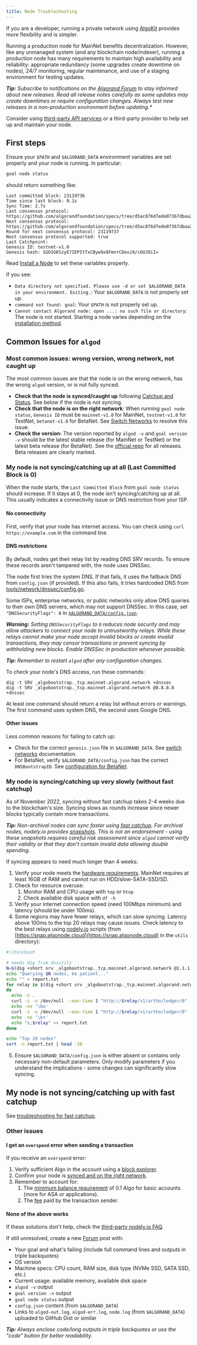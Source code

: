```yaml
---
title: Node Troubleshooting
---
```


If you are a developer, running a private network using [AlgoKit](https://developer.algorand.org/docs/get-started/algokit) provides more flexibility and is simpler.

Running a production node for MainNet benefits decentralization. However, like any unmanaged system (and any blockchain node/indexer), running a production node has many requirements to maintain high availability and reliability: appropriate redundancy (some upgrades create downtime on nodes), 24/7 monitoring, regular maintenance, and use of a staging environment for testing updates.

_**Tip:** Subscribe to notifications on the [Algorand Forum](https://forum.algorand.org/c/announcements/5) to stay informed about new releases. Read all release notes carefully as some updates may create downtimes or require configuration changes. Always test new releases in a non-production environment before updating.\*_

Consider using [third-party API services](https://developer.algorand.org/ecosystem-projects/?tags=api-services) or a third-party provider to help set up and maintain your node.

## First steps

Ensure your `$PATH` and `$ALGORAND_DATA` environment variables are set properly and your node is running. In particular:

```bash
goal node status
```

should return something like:

```
Last committed block: 23119736
Time since last block: 0.1s
Sync Time: 2.7s
Last consensus protocol: https://github.com/algorandfoundation/specs/tree/d5ac876d7ede07367dbaa26e149aa42589aac1f7
Next consensus protocol: https://github.com/algorandfoundation/specs/tree/d5ac876d7ede07367dbaa26e149aa42589aac1f7
Round for next consensus protocol: 23119737
Next consensus protocol supported: true
Last Catchpoint:
Genesis ID: testnet-v1.0
Genesis hash: SGO1GKSzyE7IEPItTxCByw9x8FmnrCDexi9/cOUJOiI=
```

Read [Install a Node](/nodes/node-installation) to set these variables properly.

If you see:

- `Data directory not specified. Please use -d or set $ALGORAND_DATA in your environment. Exiting.`: Your `$ALGORAND_DATA` is not properly set up.
- `command not found: goal`: Your `$PATH` is not properly set up.
- `Cannot contact Algorand node: open ...: no such file or directory`: The node is not started. Starting a node varies depending on the [installation method](/nodes/node-installation).

## Common Issues for `algod`

### Most common issues: wrong version, wrong network, not caught up

The most common issues are that the node is on the wrong network, has the wrong `algod` version, or is not fully synced.

- **Check that the node is synced/caught up** following [Catchup and Status](/nodes/installation/catchup-status). See below if the node is not syncing.
- **Check that the node is on the right network**: When running `goal node status`, `Genesis ID` must be `mainnet-v1.0` for MainNet, `testnet-v1.0` for TestNet, `betanet-v1.0` for BetaNet. See [Switch Networks](/nodes/management/switch-networks) to resolve this issue.
- **Check the version**: The version reported by `algod -v` and `goal version -v` should be the latest stable release (for MainNet or TestNet) or the latest beta release (for BetaNet). See the [official repo](https://github.com/algorand/go-algorand/releases) for all releases. Beta releases are clearly marked.

### My node is not syncing/catching up at all (Last Committed Block is 0)

When the node starts, the `Last Committed Block` from `goal node status` should increase. If it stays at 0, the node isn't syncing/catching up at all. This usually indicates a connectivity issue or DNS restriction from your ISP.

#### No connectivity

First, verify that your node has internet access. You can check using `curl https://example.com` in the command line.

#### DNS restrictions

By default, nodes get their relay list by reading DNS SRV records. To ensure these records aren't tampered with, the node uses DNSSec.

The node first tries the system DNS. If that fails, it uses the fallback DNS from `config.json` (if provided). If this also fails, it tries hardcoded DNS from [tools/network/dnssec/config.go](https://github.com/algorand/go-algorand/blob/master/tools/network/dnssec/config.go).

Some ISPs, enterprise networks, or public networks only allow DNS queries to their own DNS servers, which may not support DNSSec. In this case, set `"DNSSecurityFlags": 0` in [`$ALGORAND_DATA/config.json`](https://github.com/algorand/go-algorand/blob/master/tools/network/dnssec/config.go).

_**Warning:** Setting `DNSSecurityFlags` to `0` reduces node security and may allow attackers to connect your node to untrustworthy relays. While these relays cannot make your node accept invalid blocks or create invalid transactions, they may censor transactions or prevent syncing by withholding new blocks. Enable DNSSec in production whenever possible._

_**Tip:** Remember to restart `algod` after any configuration changes._

To check your node's DNS access, run these commands:

```
dig -t SRV _algobootstrap._tcp.mainnet.algorand.network +dnssec
dig -t SRV _algobootstrap._tcp.mainnet.algorand.network @8.8.8.8 +dnssec
```

At least one command should return a relay list without errors or warnings. The first command uses system DNS, the second uses Google DNS.

#### Other issues

Less common reasons for failing to catch up:

- Check for the correct `genesis.json` file in `$ALGORAND_DATA`. See [switch networks](https://developer.algorand.org/docs/run-a-node/operations/switch_networks/) documentation.
- For BetaNet, verify `$ALGORAND_DATA/config.json` has the correct `DNSBootstrapID`. See [configuration for BetaNet](/nodes/installation/catchup-status).

### My node is syncing/catching up very slowly (without fast catchup)

As of November 2022, syncing without fast catchup takes 2-4 weeks due to the blockchain's size. Syncing slows as rounds increase since newer blocks typically contain more transactions.

_**Tip:** Non-archival nodes can sync faster using [fast catchup](/nodes/installation/catchup-status). For archival nodes, nodely.io provides [snapshots](https://nodely.io/extras/). This is not an endorsement - using these snapshots requires careful risk assessment since `algod` cannot verify their validity or that they don't contain invalid data allowing double spending._

If syncing appears to need much longer than 4 weeks:

1. Verify your node meets the [hardware requirements](/nodes/node-installation). MainNet requires at least 16GB of RAM and cannot run on HDD/slow-SATA-SSD/SD.
2. Check for resource overuse:
   1. Monitor RAM and CPU usage with `top` or `htop`
   2. Check available disk space with `df -h`
3. Verify your internet connection speed (need 100Mbps minimum) and latency (should be under 100ms).
4. Some regions may have fewer relays, which can slow syncing. Latency above 100ms to the top 20 relays may cause issues. Check latency to the best relays using [nodely.io](https://nodely.io/extras/) scripts (from [https://snap.algonode.cloud](https://snap.algonode.cloud) in the `utils` directory):

```bash
#!/bin/bash

# needs dig from dnsutils
N=$(dig +short srv _algobootstrap._tcp.mainnet.algorand.network @1.1.1.1 |wc -l)
echo "Querying $N nodes, be patient..."
echo "" > report.txt
for relay in $(dig +short srv _algobootstrap._tcp.mainnet.algorand.network @1.1.1.1|awk '{print $4 ":" $3}');
do
  echo -n .
  curl -s -o /dev/null --max-time 1 "http://$relay/v1/urtho/ledger/0"
  echo -ne '\bo'
  curl -s -o /dev/null --max-time 1 "http://$relay/v1/urtho/ledger/0" -w %{time_total} >> report.txt
  echo -ne '\b+'
  echo "s;$relay" >> report.txt
done

echo "Top 20 nodes"
sort -n report.txt | head -20
```

5. Ensure `$ALGORAND_DATA/config.json` is either absent or contains only necessary non-default parameters. Only modify parameters if you understand the implications - some changes can significantly slow syncing.

## My node is not syncing/catching up with fast catchup

See [troubleshooting for fast catchup](https://developer.algorand.org/docs/run-a-node/setup/install#troubleshooting-for-fast-catchup).

### Other issues

#### I get an `overspend` error when sending a transaction

If you receive an `overspend` error:

1. Verify sufficient Algo in the account using a [block explorer](https://developer.algorand.org/ecosystem-projects/?tags=block-explorers).
2. Confirm your node is [synced and on the right network](#common-issues-for-algod).
3. Remember to account for:
   1. The [minimum balance requirement](https://developer.algorand.org/docs/get-details/parameter_tables/#minimum-balance) of 0.1 Algo for basic accounts (more for ASA or applications).
   2. The [fee](https://developer.algorand.org/docs/get-details/transactions/#fees) paid by the transaction sender.

#### None of the above works

If these solutions don't help, check the [third-party nodely.io FAQ](https://nodely.io/faq/#algorand-faq).

If still unresolved, create a new [Forum](https://forum.algorand.org) post with:

- Your goal and what's failing (include full command lines and outputs in triple backquotes)
- OS version
- Machine specs: CPU count, RAM size, disk type (NVMe SSD, SATA SSD, etc.)
- Current usage: available memory, available disk space
- `algod -v` output
- `goal version -v` output
- `goal node status` output
- `config.json` content (from `$ALGORAND_DATA`)
- Links to `algod-out.log`, `algod-err.log`, `node.log` (from `$ALGORAND_DATA`) uploaded to GitHub Gist or similar

_**Tip:** Always enclose code/long outputs in triple backquotes or use the "code" button for better readability._
